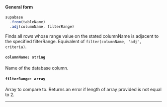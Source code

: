 
#### General form
<!-- prettier-ignore -->
```js {3} 
supabase
  .from(tableName)
  .adj(columnName, filterRange)
```

Finds all rows whose range value on the stated columnName is adjacent to the specified filterRange. Equivalent of `filter(columnName, 'adj', criteria)`.

#### `columnName: string`
Name of the database column.

#### `filterRange: array`
Array to compare to. Returns an error if length of array provided is not equal to 2.

---